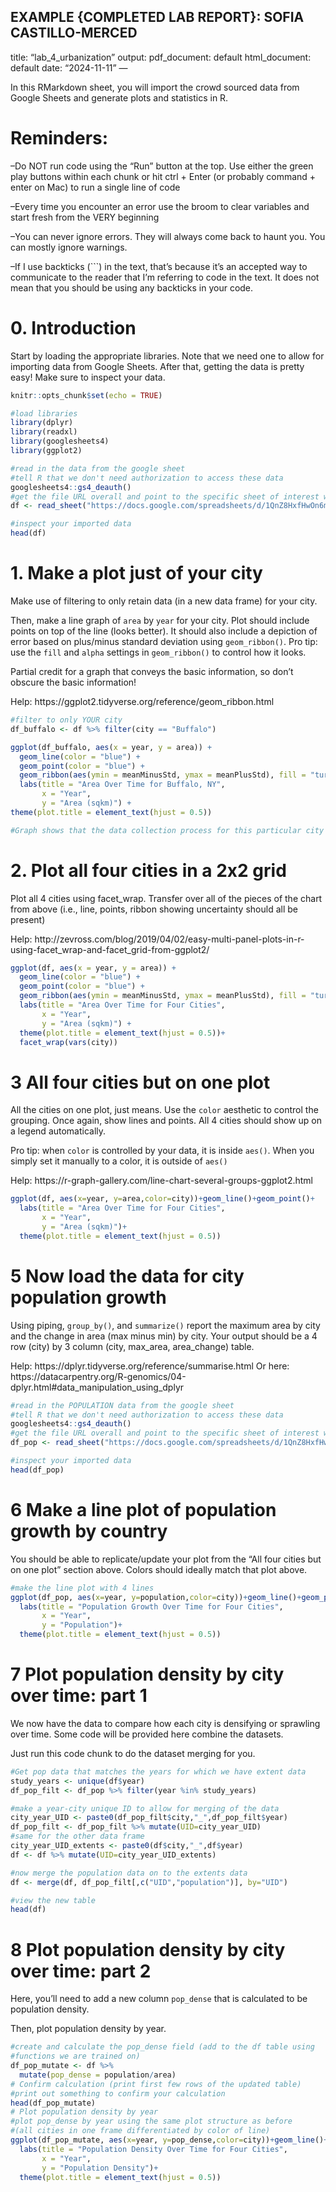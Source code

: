 EXAMPLE {COMPLETED LAB REPORT}: SOFIA CASTILLO-MERCED
---
title: "lab_4_urbanization"
output:
  pdf_document: default
  html_document: default
date: "2024-11-11"
---

In this RMarkdown sheet, you will import the crowd sourced data from Google Sheets and generate plots and 
statistics in R.

# Reminders:
--Do NOT run code using the "Run" button at the top. Use either the green play buttons within each chunk
  or hit ctrl + Enter (or probably command + enter on Mac) to run a single line of code

--Every time you encounter an error use the broom to clear variables and start fresh from the VERY beginning

--You can never ignore errors. They will always come back to haunt you. You can mostly ignore warnings.

--If I use backticks (```) in the text, that's because it's an accepted way to communicate
  to the reader that I'm referring to code in the text. It does not mean that you should be using
  any backticks in your code.



# 0. Introduction

Start by loading the appropriate libraries. Note that we need one to allow for importing
data from Google Sheets. After that, getting the data is pretty easy! Make sure to inspect your data.

```r
knitr::opts_chunk$set(echo = TRUE)

#load libraries
library(dplyr)
library(readxl)
library(googlesheets4)
library(ggplot2)

#read in the data from the google sheet
#tell R that we don't need authorization to access these data
googlesheets4::gs4_deauth()
#get the file URL overall and point to the specific sheet of interest within that file
df <- read_sheet("https://docs.google.com/spreadsheets/d/1QnZ8HxfHwOn6mUgdp_Jp8ZV-eN89ycVwSn3xxfa9dnc/edit?gid=2005941784#gid=2005941784", sheet = "data_for_R")

#inspect your imported data
head(df)


```

# 1. Make a plot just of your city

Make use of filtering to only retain data (in a new data frame)
for your city.

Then, make a line graph of `area` by `year` for your city.
Plot should include points on top of the line (looks better). It should
also include a depiction of error based on plus/minus standard deviation
using `geom_ribbon()`. Pro tip: use the `fill` and `alpha` settings in
`geom_ribbon()` to control how it looks. 

Partial credit for a graph that conveys the basic information, 
so don't obscure the basic information!

Help: https://ggplot2.tidyverse.org/reference/geom_ribbon.html

```r

#filter to only YOUR city
df_buffalo <- df %>% filter(city == "Buffalo")

ggplot(df_buffalo, aes(x = year, y = area)) +
  geom_line(color = "blue") +
  geom_point(color = "blue") +
  geom_ribbon(aes(ymin = meanMinusStd, ymax = meanPlusStd), fill = "turquoise", alpha = 0.2) +
  labs(title = "Area Over Time for Buffalo, NY",
       x = "Year",
       y = "Area (sqkm)") +
theme(plot.title = element_text(hjust = 0.5))

#Graph shows that the data collection process for this particular city was not very useful in plotting urbanization over time. 

```

# 2. Plot all four cities in a 2x2 grid

Plot all 4 cities using facet_wrap. Transfer over all of the pieces of the 
chart from above (i.e., line, points, ribbon showing uncertainty should all be present)

Help: http://zevross.com/blog/2019/04/02/easy-multi-panel-plots-in-r-using-facet_wrap-and-facet_grid-from-ggplot2/

```r

ggplot(df, aes(x = year, y = area)) +
  geom_line(color = "blue") +
  geom_point(color = "blue") +
  geom_ribbon(aes(ymin = meanMinusStd, ymax = meanPlusStd), fill = "turquoise", alpha = 0.2) +
  labs(title = "Area Over Time for Four Cities",
       x = "Year",
       y = "Area (sqkm)") +
  theme(plot.title = element_text(hjust = 0.5))+
  facet_wrap(vars(city))
```

# 3 All four cities but on one plot

All the cities on one plot, just means. Use the `color` aesthetic to control the 
grouping. Once again, show lines and points. All 4 cities should show up on a legend
automatically. 

Pro tip: when `color` is controlled by your data, it is inside `aes()`. When you 
simply set it manually to a color, it is outside of `aes()`

Help: https://r-graph-gallery.com/line-chart-several-groups-ggplot2.html

```r
ggplot(df, aes(x=year, y=area,color=city))+geom_line()+geom_point()+
  labs(title = "Area Over Time for Four Cities",
       x = "Year",
       y = "Area (sqkm)")+
  theme(plot.title = element_text(hjust = 0.5))


```


# 5 Now load the data for city population growth

Using piping, `group_by()`, and `summarize()` report the maximum area by city
and the change in area (max minus min) by city. Your output should be
a 4 row (city) by 3 column (city, max_area, area_change) table.

Help: https://dplyr.tidyverse.org/reference/summarise.html
Or here: https://datacarpentry.org/R-genomics/04-dplyr.html#data_manipulation_using_dplyr


```r

#read in the POPULATION data from the google sheet
#tell R that we don't need authorization to access these data
googlesheets4::gs4_deauth()
#get the file URL overall and point to the specific sheet of interest within that file
df_pop <- read_sheet("https://docs.google.com/spreadsheets/d/1QnZ8HxfHwOn6mUgdp_Jp8ZV-eN89ycVwSn3xxfa9dnc/edit?gid=2005941784#gid=2005941784", sheet = "CityPopulations")

#inspect your imported data
head(df_pop)


```


# 6 Make a line plot of population growth by country

You should be able to replicate/update your plot from the 
"All four cities but on one plot" section above. Colors should ideally match that
plot above.


```r

#make the line plot with 4 lines
ggplot(df_pop, aes(x=year, y=population,color=city))+geom_line()+geom_point()+
  labs(title = "Population Growth Over Time for Four Cities",
       x = "Year",
       y = "Population")+
  theme(plot.title = element_text(hjust = 0.5))

```

# 7 Plot population density by city over time: part 1

We now have the data to compare how each city is densifying or sprawling over time.
Some code will be provided here combine the datasets.

Just run this code chunk to do the dataset merging for you. 


```r

#Get pop data that matches the years for which we have extent data
study_years <- unique(df$year)
df_pop_filt <- df_pop %>% filter(year %in% study_years)

#make a year-city unique ID to allow for merging of the data
city_year_UID <- paste0(df_pop_filt$city,"_",df_pop_filt$year)
df_pop_filt <- df_pop_filt %>% mutate(UID=city_year_UID)
#same for the other data frame
city_year_UID_extents <- paste0(df$city,"_",df$year)
df <- df %>% mutate(UID=city_year_UID_extents)

#now merge the population data on to the extents data
df <- merge(df, df_pop_filt[,c("UID","population")], by="UID")

#view the new table
head(df)

```

# 8 Plot population density by city over time: part 2

Here, you'll need to add a new column `pop_dense` that is calculated to be
population density.

Then, plot population density by year.

```r

#create and calculate the pop_dense field (add to the df table using 
#functions we are trained on)
df_pop_mutate <- df %>%
  mutate(pop_dense = population/area)
# Confirm calculation (print first few rows of the updated table)
#print out something to confirm your calculation
head(df_pop_mutate)
# Plot population density by year
#plot pop_dense by year using the same plot structure as before 
#(all cities in one frame differentiated by color of line)
ggplot(df_pop_mutate, aes(x=year, y=pop_dense,color=city))+geom_line()+geom_point()+ 
  labs(title = "Population Density Over Time for Four Cities",
       x = "Year",
       y = "Population Density")+
  theme(plot.title = element_text(hjust = 0.5))


```



